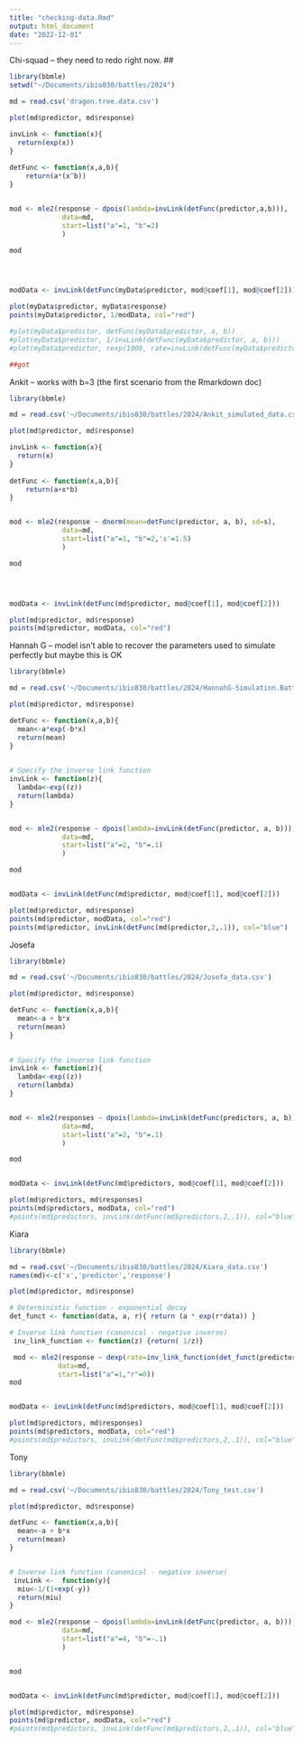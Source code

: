 ```yaml
---
title: "checking-data.Rmd"
output: html_document
date: "2022-12-01"
---
```

Chi-squad -- they need to redo right now.
##
```r
library(bbmle)
setwd("~/Documents/ibio830/battles/2024")

md = read.csv('dragon.tree.data.csv')

plot(md$predictor, md$response)

invLink <- function(x){
  return(exp(x))
}
  
detFunc <- function(x,a,b){
	return(a*(x^b))
}


mod <- mle2(response ~ dpois(lambda=invLink(detFunc(predictor,a,b))),
             data=md,
             start=list("a"=1, "b"=2)
             )

mod




modData <- invLink(detFunc(myData$predictor, mod@coef[1], mod@coef[2]))

plot(myData$predictor, myData$response)
points(myData$predictor, 1/modData, col="red")

#plot(myData$predictor, detFunc(myData$predictor, a, b))
#plot(myData$predictor, 1/invLink(detFunc(myData$predictor, a, b)))
#plot(myData$predictor, rexp(1000, rate=invLink(detFunc(myData$predictor, a, b))))

##got

```

Ankit -- works with b=3 (the first scenario from the Rmarkdown doc)

```r
library(bbmle)

md = read.csv('~/Documents/ibio830/battles/2024/Ankit_simulated_data.csv')

plot(md$predictor, md$response)

invLink <- function(x){
  return(x)
}
  
detFunc <- function(x,a,b){
	return(a+x*b)
}


mod <- mle2(response ~ dnorm(mean=detFunc(predictor, a, b), sd=s),
             data=md,
             start=list("a"=1, "b"=2,'s'=1.5)
             )

mod




modData <- invLink(detFunc(md$predictor, mod@coef[1], mod@coef[2]))

plot(md$predictor, md$response)
points(md$predictor, modData, col="red")
```

Hannah G -- model isn't able to recover the parameters used to simulate perfectly but maybe this is OK

```r
library(bbmle)

md = read.csv('~/Documents/ibio830/battles/2024/HannahG-Simulation.Battle.Data.csv')

plot(md$predictor, md$response)

detFunc <- function(x,a,b){
  mean<-a*exp(-b*x)
  return(mean)
}

  
# Specify the inverse link function
invLink <- function(z){
  lambda<-exp((z))
  return(lambda)
}


mod <- mle2(response ~ dpois(lambda=invLink(detFunc(predictor, a, b))),
             data=md,
             start=list("a"=2, "b"=.1)
             )

mod


modData <- invLink(detFunc(md$predictor, mod@coef[1], mod@coef[2]))

plot(md$predictor, md$response)
points(md$predictor, modData, col="red")
points(md$predictor, invLink(detFunc(md$predictor,2,.1)), col="blue")
```

Josefa

```r
library(bbmle)

md = read.csv('~/Documents/ibio830/battles/2024/Josefa_data.csv')

plot(md$predictor, md$response)

detFunc <- function(x,a,b){
  mean<-a + b*x
  return(mean)
}

  
# Specify the inverse link function
invLink <- function(z){
  lambda<-exp((z))
  return(lambda)
}


mod <- mle2(responses ~ dpois(lambda=invLink(detFunc(predictors, a, b))),
             data=md,
             start=list("a"=2, "b"=.1)
             )

mod


modData <- invLink(detFunc(md$predictors, mod@coef[1], mod@coef[2]))

plot(md$predictors, md$responses)
points(md$predictors, modData, col="red")
#points(md$predictors, invLink(detFunc(md$predictors,2,.1)), col="blue")

```

Kiara

```r
library(bbmle)

md = read.csv('~/Documents/ibio830/battles/2024/Kiara_data.csv')
names(md)<-c('x','predictor','response')

plot(md$predictor, md$response)

# Deterministic function - exponential decay
det_funct <- function(data, a, r){ return (a * exp(r*data)) }

# Inverse link function (canonical - negative inverse)
 inv_link_function <- function(z) {return( 1/z)}

 mod <- mle2(response ~ dexp(rate=inv_link_function(det_funct(predictor,a,r))),
            data=md,
            start=list("a"=1,"r"=0))
mod


modData <- invLink(detFunc(md$predictors, mod@coef[1], mod@coef[2]))

plot(md$predictors, md$responses)
points(md$predictors, modData, col="red")
#points(md$predictors, invLink(detFunc(md$predictors,2,.1)), col="blue")

```



Tony
```r
library(bbmle)

md = read.csv('~/Documents/ibio830/battles/2024/Tony_test.csv')

plot(md$predictor, md$response)

detFunc <- function(x,a,b){
  mean<-a + b*x
  return(mean)
}


# Inverse link function (canonical - negative inverse)
 invLink <-  function(y){
  miu<-1/(1+exp(-y))
  return(miu)
}

mod <- mle2(response ~ dpois(lambda=invLink(detFunc(predictor, a, b))),
             data=md,
             start=list("a"=4, "b"=-.1)
             )


mod


modData <- invLink(detFunc(md$predictor, mod@coef[1], mod@coef[2]))

plot(md$predictor, md$response)
points(md$predictor, modData, col="red")
#points(md$predictors, invLink(detFunc(md$predictors,2,.1)), col="blue")

```


